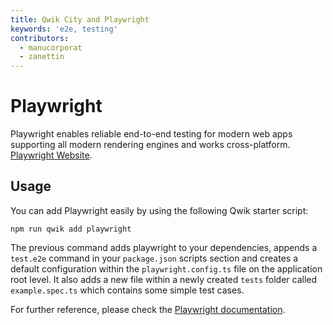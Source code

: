 ```yaml
---
title: Qwik City and Playwright
keywords: 'e2e, testing'
contributors:
  - manucorporat
  - zanettin
---
```


# Playwright

Playwright enables reliable end-to-end testing for modern web apps supporting all modern rendering engines and works cross-platform. [Playwright Website](https://playwright.dev/).

## Usage

You can add Playwright easily by using the following Qwik starter script:

```shell
npm run qwik add playwright
```

The previous command adds playwright to your dependencies, appends a `test.e2e` command in your `package.json` scripts section and creates a default configuration within the `playwright.config.ts` file on the application root level.
It also adds a new file within a newly created `tests` folder called `example.spec.ts` which contains some simple test cases.

For further reference, please check the [Playwright documentation](https://playwright.dev/docs/intro).
